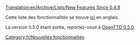 [[Translation:en/Archive/Lists/New Features Since 0.4.8]]


Cette liste des fonctionnalités se trouve [[en/Archive/Lists/New Features Since 0.4.8|ici]] en anglais.

La version 0.5.0 étant sortie, reportez-vous à [[fr/Archive/OpenTTD/OpenTTD 0.5.0|OpenTTD 0.5.0]].

[[Category:fr/Nouvelles fonctionnalités]]